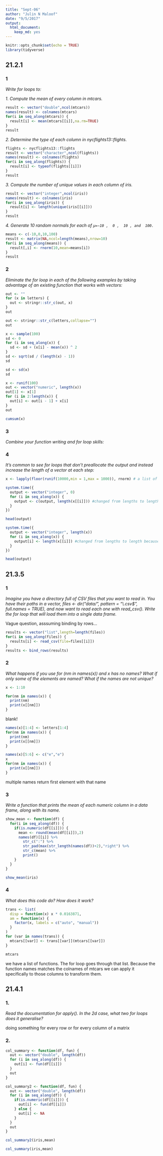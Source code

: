 ```yaml
---
title: "Sept-06"
author: "Julin N Maloof"
date: "9/5/2017"
output: 
  html_document: 
    keep_md: yes
---
```


```r
knitr::opts_chunk$set(echo = TRUE)
library(tidyverse)
```


## 21.2.1

### 1

_Write for loops to:_

_1. Compute the mean of every column in mtcars._

```r
result <- vector("double",ncol(mtcars))
names(result) <- colnames(mtcars)
for(i in seq_along(mtcars)) {
  result[i] <- mean(mtcars[[i]],na.rm=TRUE)
}
result
```

_2. Determine the type of each column in nycflights13::flights._

```r
flights <- nycflights13::flights
result <- vector("character",ncol(flights))
names(result) <- colnames(flights)
for(i in seq_along(flights)) {
  result[i] <- typeof(flights[[i]])
}
result
```

_3. Compute the number of unique values in each column of iris._

```r
result <- vector("integer",ncol(iris))
names(result) <- colnames(iris)
for(i in seq_along(iris)) {
  result[i] <- length(unique(iris[[i]]))
}
result
```

_4. Generate 10 random normals for each of  `μ=−10 ,  0 ,  10 , and  100.`_

```r
means <- c(-10,0,10,100)
result <- matrix(NA,ncol=length(means),nrow=10)
for(i in seq_along(means)) {
  result[,i] <- rnorm(10,mean=means[i])
}
result
```

### 2
_Eliminate the for loop in each of the following examples by taking advantage of an existing function that works with vectors:_
```r
out <- ""
for (x in letters) {
  out <- stringr::str_c(out, x)
}
out
```

```r
out <- stringr::str_c(letters,collapse="")
out
```

```r
x <- sample(100)
sd <- 0
for (i in seq_along(x)) {
  sd <- sd + (x[i] - mean(x)) ^ 2
}
sd <- sqrt(sd / (length(x) - 1))
sd
```

```r
sd <- sd(x)
sd
```

```r
x <- runif(100)
out <- vector("numeric", length(x))
out[1] <- x[1]
for (i in 2:length(x)) {
  out[i] <- out[i - 1] + x[i]
}
out
```

```r
cumsum(x)
```

### 3
_Combine your function writing and for loop skills:_

### 4
_It’s common to see for loops that don’t preallocate the output and instead increase the length of a vector at each step:_

```r
x <- lapply(floor(runif(10000,min = 1,max = 1000)), rnorm) # a list of vectors of variable lengths

system.time({
  output <- vector("integer", 0)
  for (i in seq_along(x)) {
    output <- c(output, length(x[[i]])) #changed from lengths to length because that made more sense to me
  }
})

head(output)

```

```r
system.time({
  output <- vector("integer", length(x))
  for (i in seq_along(x)) {
    output[i] <- length(x[[i]]) #changed from lengths to length because that made more sense to me
  }
})

head(output)
```


## 21.3.5

### 1
_Imagine you have a directory full of CSV files that you want to read in. You have their paths in a vector, files <- dir("data/", pattern = "\\.csv$", full.names = TRUE), and now want to read each one with read_csv(). Write the for loop that will load them into a single data frame._

Vague question, asssuming binding by rows...

```r
results <- vector("list",length=length(files))
for(i in seq_along(files)) {
  results[i] <- read_csv(file=files[[i]])
}
results <- bind_rows(results)
```

### 2
_What happens if you use for (nm in names(x)) and x has no names? What if only some of the elements are named? What if the names are not unique?_

```r
x <- 1:10

for(nm in names(x)) {
  print(nm)
  print(x[[nm]])
}
```
blank!

```r
names(x)[1:4] <- letters[1:4]
for(nm in names(x)) {
  print(nm)
  print(x[[nm]])
}
```

```r
names(x)[5:6] <- c("e","e")
x
for(nm in names(x)) {
  print(x[[nm]])
}
```

multiple names return first element with that name

### 3
_Write a function that prints the mean of each numeric column in a data frame, along with its name. _

```r
show_mean <- function(df) {
  for(i in seq_along(df)) {
    if(is.numeric(df[[i]])) {
      mean <- round(mean(df[[i]]),2)
      names(df)[[i]] %>% 
        str_c(":") %>% 
        str_pad(max(str_length(names(df))+2),"right") %>%
        str_c(mean) %>%
        print()
    }
  }
}

show_mean(iris)
```

### 4
_What does this code do? How does it work?_

```r
trans <- list( 
  disp = function(x) x * 0.0163871,
  am = function(x) {
    factor(x, labels = c("auto", "manual"))
  }
)
for (var in names(trans)) {
  mtcars[[var]] <- trans[[var]](mtcars[[var]])
}

mtcars
```

we have a list of functions.  The for loop goes through that list.  Because the function names matches the colnames of mtcars we can apply it specifically to those columns to transform them.

## 21.4.1

### 1.
_Read the documentation for apply(). In the 2d case, what two for loops does it generalise?_

doing something for every row or for every column of a matrix

### 2.
```r
col_summary <- function(df, fun) {
  out <- vector("double", length(df))
  for (i in seq_along(df)) {
    out[i] <- fun(df[[i]])
  }
  out
}

col_summary2 <- function(df, fun) {
  out <- vector("double", length(df))
  for (i in seq_along(df)) {
    if(is.numeric(df[[i]])) {
      out[i] <- fun(df[[i]])
    } else {
      out[i] <- NA
    }
  }
  out
}

col_summary2(iris,mean)

col_summary(iris,mean)
```



